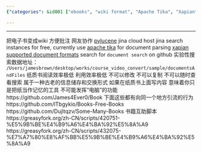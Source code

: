 ```yaml
---
{"categories": &id001 ["ebooks", "wiki format", "Apache Tika", "Xapian", "annotation", "collaboration", "organization"], "category": "E-book conversion", "date": "2022-08-31 21:43:50", "description": "This article explores the process of converting e-books to wiki format, utilizing tools such as Apache Tika and Xapian for enhanced annotation and teamwork. The method not only improves organization and searchability of digital literature but also brings to light the limitations of conventional paper books.", "tags": *id001, "title": "一堆电子书 可能适合作为pdf搜索的起点"}

---
```


------
把电子书变成wiki 方便批注 网友协作
[pylucene](https://downloads.apache.org/lucene/pylucene/pylucene-8.11.0-src.tar.gz)
jina cloud host jina search instances for free, currently
use [apache tika](https://tika.apache.org/download.html) for document parsing
[xapian supported document formats](https://xapian.org/docs/omega/overview.html)
search for `document search` on github
实验性搜索数据地址：
`/Users/jamesbrown/desktop/works/course_video_convert/sample/documentsAndFiles`
纸质书阅读效率极低 利用效率极低 不可以修改 不可以复制 不可以随时查看搜索 属于一种古老的信息储存和交换形式
如果在纸质书上面写内容 意味着你只是把纸当作记忆的工具 不可能发挥“电脑”的功能
https://github.com/James4Ever0/Book
下面这些都有向同一个地方引流的行为
https://github.com/lTbgykio/Books-Free-Books
https://github.com/Dujltqzv/Some-Many-Books
书籍互助脚本
https://greasyfork.org/zh-CN/scripts/420751-%E5%9B%BE%E4%B9%A6%E4%BA%92%E5%8A%A9
https://greasyfork.org/zh-CN/scripts/432075-%E7%A7%80%E8%AF%BB%E5%9B%BE%E4%B9%A6%E4%BA%92%E5%8A%A9
